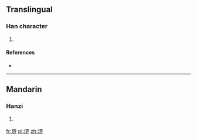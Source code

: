 ==Translingual==

===Han character===
{{Han char|rn=96|rad=玉|as=09|sn=13|four=|canj=一土田人中 (MGWOL)}}

# {{defn|Han|sort=玉09}}

====References====
* {{Han ref|kx=0736.100|dkj=21092|dj=1147.140|hdz=21126.080|uh=743E|ud=29758}}

----

==Mandarin==

===Hanzi===
{{cmn-hanzi|pin=[[jiè]] ([[jie4]])|wg=chieh<sup>4</sup>}}

# {{defn|Mandarin|sort=玉09}}

[[fr:琾]]
[[pl:琾]]
[[zh:琾]]